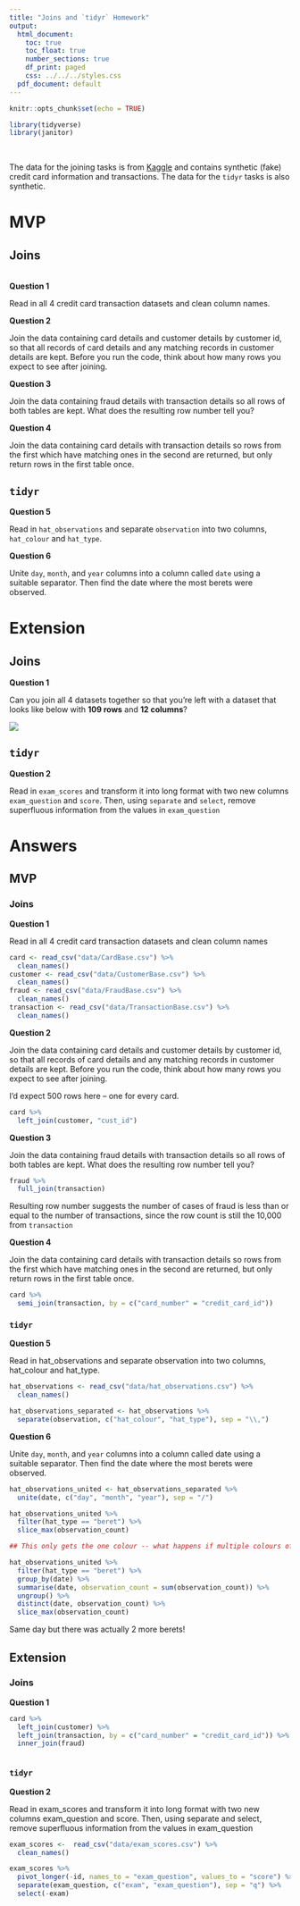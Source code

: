 ```yaml
---
title: "Joins and `tidyr` Homework"
output:
  html_document:
    toc: true
    toc_float: true
    number_sections: true
    df_print: paged
    css: ../../../styles.css
  pdf_document: default
---
```


```r
knitr::opts_chunk$set(echo = TRUE)
```

```r
library(tidyverse)
library(janitor)
```


<br>

The data for the joining tasks is from [Kaggle](https://www.kaggle.com/ananta/credit-card-data) and contains synthetic (fake) credit card information and transactions. The data for the `tidyr` tasks is also synthetic.

# MVP

## Joins

<br>
**Question 1**

Read in all 4 credit card transaction datasets and clean column names.

**Question 2**

Join the data containing card details and customer details by customer id, so that all records of card details and any matching records in customer details are kept. Before you run the code, think about how many rows you expect to see after joining.

**Question 3**

Join the data containing fraud details with transaction details so all rows of both tables are kept. What does the resulting row number tell you?

**Question 4**

Join the data containing card details with transaction details so rows from the first which have matching ones in the second are returned, but only return rows in the first table once.

## `tidyr`

**Question 5**

Read in `hat_observations` and separate `observation` into two columns, `hat_colour` and `hat_type`.


**Question 6**

Unite `day`, `month`, and `year` columns into a column called `date` using a suitable separator. Then find the date where the most berets were observed.



# Extension

## Joins

**Question 1**

Can you join all 4 datasets together so that you're left with a dataset that looks like below with **109 rows** and **12 columns**?

![](images/all_joined.png)

## `tidyr`

**Question 2**

Read in `exam_scores` and transform it into long format with two new columns `exam_question` and `score`. Then, using `separate` and `select`, remove superfluous information from the values in `exam_question`

# Answers

## MVP

### Joins

**Question 1**

Read in all 4 credit card transaction datasets and clean column names

```r
card <- read_csv("data/CardBase.csv") %>% 
  clean_names()
customer <- read_csv("data/CustomerBase.csv") %>% 
  clean_names()
fraud <- read_csv("data/FraudBase.csv") %>% 
  clean_names()
transaction <- read_csv("data/TransactionBase.csv") %>% 
  clean_names()
```

**Question 2**

Join the data containing card details and customer details by customer id, so that all records of card details and any matching records in customer details are kept. Before you run the code, think about how many rows you expect to see after joining.

I'd expect 500 rows here -- one for every card.

```r
card %>% 
  left_join(customer, "cust_id")
```

**Question 3**

Join the data containing fraud details with transaction details so all rows of both tables are kept. What does the resulting row number tell you?

```r
fraud %>% 
  full_join(transaction)
```


Resulting row number suggests the number of cases of fraud is less than or equal to the number of transactions, since the row count is still the 10,000 from `transaction`

**Question 4**

Join the data containing card details with transaction details so rows from the first which have matching ones in the second are returned, but only return rows in the first table once.

```r
card %>% 
  semi_join(transaction, by = c("card_number" = "credit_card_id"))
```

### `tidyr`

**Question 5**

Read in hat_observations and separate observation into two columns, hat_colour and hat_type.

```r
hat_observations <- read_csv("data/hat_observations.csv") %>% 
  clean_names()
```

```r
hat_observations_separated <- hat_observations %>% 
  separate(observation, c("hat_colour", "hat_type"), sep = "\\,")
```

**Question 6**

Unite `day`, `month`, and `year` columns into a column called date using a suitable separator. Then find the date where the most berets were observed.

```r
hat_observations_united <- hat_observations_separated %>% 
  unite(date, c("day", "month", "year"), sep = "/")

hat_observations_united %>% 
  filter(hat_type == "beret") %>% 
  slice_max(observation_count)

## This only gets the one colour -- what happens if multiple colours of beret on the same day?

hat_observations_united %>% 
  filter(hat_type == "beret") %>% 
  group_by(date) %>% 
  summarise(date, observation_count = sum(observation_count)) %>% 
  ungroup() %>% 
  distinct(date, observation_count) %>% 
  slice_max(observation_count)
```

Same day but there was actually 2 more berets!

## Extension

### Joins

**Question 1**

```r
card %>% 
  left_join(customer) %>% 
  left_join(transaction, by = c("card_number" = "credit_card_id")) %>% 
  inner_join(fraud)
```

```r

```

### `tidyr`

**Question 2**

Read in exam_scores and transform it into long format with two new columns exam_question and score. Then, using separate and select, remove superfluous information from the values in exam_question

```r
exam_scores <-  read_csv("data/exam_scores.csv") %>% 
  clean_names()
```

```r
exam_scores %>% 
  pivot_longer(-id, names_to = "exam_question", values_to = "score") %>% 
  separate(exam_question, c("exam", "exam_question"), sep = "q") %>% 
  select(-exam)
```
